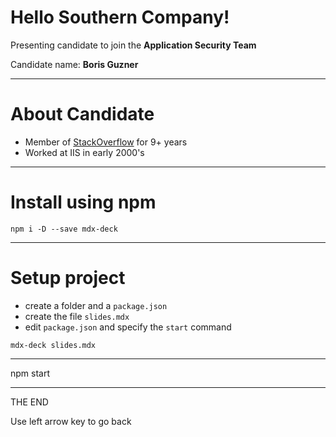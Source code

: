 # Hello Southern Company!
Presenting candidate to join the <b>Application Security Team</b>

Candidate name: <b>Boris Guzner</b>

--- 

# About Candidate

<Steps>

- Member of [StackOverflow](https://stackoverflow.com/users/3220060/regmagik) for 9+ years
- Worked at IIS in early 2000's

</Steps>

--- 

# Install using npm
```
npm i -D --save mdx-deck
```
--- 

# Setup project
- create a folder and a ```package.json```
- create the  file ```slides.mdx``` 
- edit ```package.json``` and specify the ```start``` command
```
mdx-deck slides.mdx
```
--- 

npm start

---

THE END

Use left arrow key to go back
